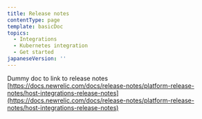```yaml
---
title: Release notes
contentType: page
template: basicDoc
topics:
  - Integrations
  - Kubernetes integration
  - Get started
japaneseVersion: ''
---
```


Dummy doc to link to release notes [https://docs.newrelic.com/docs/release-notes/platform-release-notes/host-integrations-release-notes](https://docs.newrelic.com/docs/release-notes/platform-release-notes/host-integrations-release-notes)
